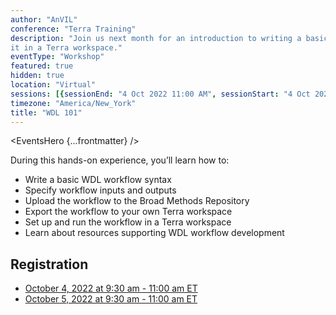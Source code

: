 ```yaml
---
author: "AnVIL"
conference: "Terra Training"
description: "Join us next month for an introduction to writing a basic WDL workflow, uploading it to Terra, and running
it in a Terra workspace."
eventType: "Workshop"
featured: true
hidden: true
location: "Virtual"
sessions: [{sessionEnd: "4 Oct 2022 11:00 AM", sessionStart: "4 Oct 2022 9:30 AM"}, {sessionEnd: "5 Oct 2022 11:00 AM", sessionStart: "5 Oct 2022 9:30 AM"}]
timezone: "America/New_York"
title: "WDL 101"
---
```


<EventsHero {...frontmatter} />

During this hands-on experience, you’ll learn how to:

- Write a basic WDL workflow syntax
- Specify workflow inputs and outputs
- Upload the workflow to the Broad Methods Repository
- Export the workflow to your own Terra workspace
- Set up and run the workflow in a Terra workspace
- Learn about resources supporting WDL workflow development

## Registration

- [October 4, 2022 at 9:30 am - 11:00 am ET](https://broadinstitute.zoom.us/meeting/register/tZUkfuuorD0uE9TrMXMjR7FzAMZIMSvpOu8T)
- [October 5, 2022 at 9:30 am - 11:00 am ET](https://broadinstitute.zoom.us/meeting/register/tZAuf-GurzgqH9x6ZDbBEyZ3xz0_4-mAMaU1)
